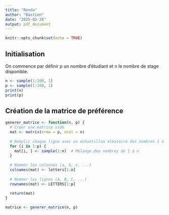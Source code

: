 ```yaml
---
title: "Rendu"
author: "Bastien"
date: "2025-02-26"
output: pdf_document
---
```


```r
knitr::opts_chunk$set(echo = TRUE)
```

## Initialisation

On commence par définir p un nombre d'étudiant et n le nombre de stage disponible.

```r
n <- sample(1:100, 1)
p <- sample(1:100, 1)
print(n)
print(p)
```

## Création de la matrice de préférence

```r
generer_matrice <- function(n, p) {
  # Créer une matrice vide
  mat <- matrix(nrow = p, ncol = n)
  
  # Remplir chaque ligne avec un échantillon aléatoire des nombres 1 à n
  for (i in 1:p) {
    mat[i, ] <- sample(1:n)  # Mélange des nombres de 1 à n
  }
  
  # Nommer les colonnes (a, b, c, ...)
  colnames(mat) <- letters[1:n]
  
  # Nommer les lignes (A, B, C, ...)
  rownames(mat) <- LETTERS[1:p]
  
  return(mat)
}

matrice <- generer_matrice(n, p)
```
